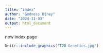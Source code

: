 ```yaml
---
title: "index"
author: "Godness Biney"
date: "2024-11-03"
output: html_document
---
```


new index page


```r

knitr::include_graphics("T2D Genetics.jpg")

```



